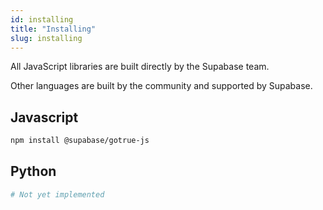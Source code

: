 ```yaml
---
id: installing
title: "Installing"
slug: installing
---
```



All JavaScript libraries are built directly by the Supabase team. 

Other languages are built by the community and supported by Supabase.

## Javascript

```bash
npm install @supabase/gotrue-js
```

## Python

```bash
# Not yet implemented
```